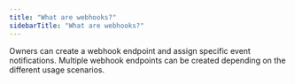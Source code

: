```yaml
---
title: "What are webhooks?"
sidebarTitle: "What are webhooks?"
---
```


Owners can create a webhook endpoint and assign specific event notifications. Multiple webhook endpoints can be created depending on the different usage scenarios.